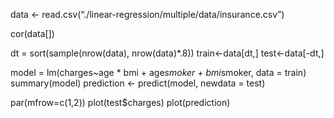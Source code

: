 data <- read.csv("./linear-regression/multiple/data/insurance.csv")

cor(data[])

dt = sort(sample(nrow(data), nrow(data)*.8))
train<-data[dt,]
test<-data[-dt,]

model = lm(charges~age * bmi + age*smoker + bmi*smoker, data = train)
summary(model)
prediction <- predict(model, newdata = test)

par(mfrow=c(1,2))
plot(test$charges)
plot(prediction)
